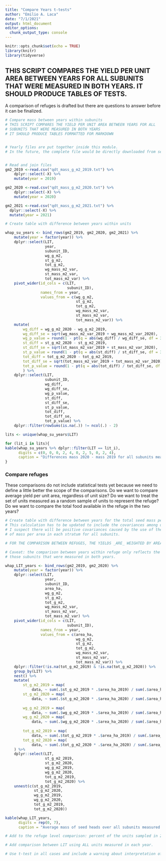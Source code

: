 ```yaml
---
title: "Compare Years t-tests"
author: "Emilio A. Laca"
date: "7/1/2021"
output: html_document
editor_options: 
  chunk_output_type: console
---
```


```r

knitr::opts_chunk$set(echo = TRUE)
library(knitr)
library(tidyverse)

```

## THIS SCRIPT COMPARES THE YIELD PER UNIT AREA BETWEEN YEARS FOR ALL SUBUNITS THAT WERE MEASURED IN BOTH YEARS. IT SHOULD PRODUCE TABLES OF TESTS.

A comparison of refuges is drafted but there are questions to answer before it can be finalized.


```r

# Compare mass between years within subunits
# THIS SCRIPT COMPARES THE YIELD PER UNIT AREA BETWEEN YEARS FOR ALL
# SUBUNITS THAT WERE MEASURED IN BOTH YEARS
# IT SHOULD PRODUCE TABLES FORMATTED FOR MARKDOWN


# Yearly files are put together inside this module.
# In the future, the complete file would be directly downloaded from server.


# Read and join files
gm2_2019 <-read.csv("qdt_mass_g_m2_2019.txt") %>%
    dplyr::select(-X) %>%
    mutate(year = 2019)

gm2_2020 <-read.csv("qdt_mass_g_m2_2020.txt") %>%
    dplyr::select(-X) %>%
    mutate(year = 2020)

gm2_2021 <-read.csv("qdt_mass_g_m2_2021.txt") %>%
  dplyr::select(-X) %>%
  mutate(year = 2021)


```


```r
# Create table with difference between years within units

whap_su_years <- bind_rows(gm2_2019, gm2_2020, gm2_2021) %>%
    mutate(year = factor(year)) %>%
    dplyr::select(LIT,
                  year,
                  subunit_ID,
                  wg_g_m2,
                  st_g_m2,
                  tot_g_m2,
                  wg_mass_m2_var,
                  st_mass_m2_var,
                  tot_mass_m2_var) %>%
    pivot_wider(id_cols = c(LIT,
                            subunit_ID),
                names_from = year,
                values_from = c(wg_g_m2,
                                st_g_m2,
                                tot_g_m2,
                                wg_mass_m2_var,
                                st_mass_m2_var,
                                tot_mass_m2_var)) %>%
    mutate(
        wg_diff = wg_g_m2_2020 - wg_g_m2_2019,
        wg_diff_se = sqrt(wg_mass_m2_var_2019 + wg_mass_m2_var_2020),
        wg_p_value = round(1 - pt(q = abs(wg_diff) / wg_diff_se, df = 30), 5),
        st_diff = st_g_m2_2020 - st_g_m2_2019,
        st_diff_se = sqrt(st_mass_m2_var_2019 + st_mass_m2_var_2020),
        st_p_value = round(1 - pt(q = abs(st_diff) / st_diff_se, df = 30), 5),
        tot_diff = tot_g_m2_2020 - tot_g_m2_2019,
        tot_diff_se = sqrt(tot_mass_m2_var_2019 + tot_mass_m2_var_2020),
        tot_p_value = round(1 - pt(q = abs(tot_diff) / tot_diff_se, df = 30), 5)
        ) %>%
    dplyr::select(LIT,
                  subunit_ID,
                  wg_diff,
                  wg_diff_se,
                  wg_p_value,
                  st_diff,
                  st_diff_se,
                  st_p_value,
                  tot_diff,
                  tot_diff_se,
                  tot_p_value) %>%
    dplyr::filter(rowSums(is.na(.)) != ncol(.) - 2)

lits <- unique(whap_su_years$LIT)

for (lit_i in lits){
kable(whap_su_years %>% dplyr::filter(LIT == lit_i),
      digits = c(0, 0, 0, 2, 4, 0, 2, 5, 0, 2, 4),
      caption = "Differences mass 2020 - mass 2019 for all subunits measured in both years. Comparisons are made as single t-tests with an assumed df = 30.") %>% print
}

```

### Compare refuges

These comparisons do not include statistical tests yet because we need to define a little better the scope of the comparisons. Do we want to compare average yield per unit area, regardless of unit size? Do we want to treat the set of units measured as a random sample of units to represent the refuge? Do we want to compare the total food available in the refuge in the two years?

```r

# Create table with difference between years for the total seed mass per LIT
# This calculation has to be updated to include the covariances among units within year.
# I suspect there will be positive covariances caused by the use of the same estimates
# of mass per area in each stratum for all subunits.

# FOR THE COMPARISON BETWEEN REFUGES, THE YIELDS _ARE_ WEIGHTED BY AREA

# Caveat: the comparison between years within refuge only reflects the average of
# those subunits that were measured in both years.

whap_LIT_years <- bind_rows(gm2_2019, gm2_2020) %>%
    mutate(year = factor(year)) %>%
    dplyr::select(LIT,
                  year,
                  subunit_ID,
                  area_ha,
                  wg_g_m2,
                  st_g_m2,
                  tot_g_m2,
                  wg_mass_m2_var,
                  st_mass_m2_var,
                  tot_mass_m2_var) %>%
    pivot_wider(id_cols = c(LIT,
                            subunit_ID),
                names_from = year,
                values_from = c(area_ha,
                                wg_g_m2,
                                st_g_m2,
                                tot_g_m2,
                                wg_mass_m2_var,
                                st_mass_m2_var,
                                tot_mass_m2_var)) %>%
    dplyr::filter(!is.na(tot_g_m2_2019) & !is.na(tot_g_m2_2020)) %>%
    group_by(LIT) %>%
    nest() %>%
    mutate(
        st_g_m2_2019 = map(
            data, ~ sum(.$st_g_m2_2019 * .$area_ha_2019) / sum(.$area_ha_2019)),
        st_g_m2_2020 = map(
            data, ~ sum(.$st_g_m2_2020 * .$area_ha_2020) / sum(.$area_ha_2020)),
        
        wg_g_m2_2019 = map(
            data, ~ sum(.$wg_g_m2_2019 * .$area_ha_2019) / sum(.$area_ha_2019)),
        wg_g_m2_2020 = map(
            data, ~ sum(.$wg_g_m2_2020 * .$area_ha_2020) / sum(.$area_ha_2020)),
        
        tot_g_m2_2019 = map(
            data, ~ sum(.$tot_g_m2_2019 * .$area_ha_2019) / sum(.$area_ha_2019)),
        tot_g_m2_2020 = map(
            data, ~ sum(.$tot_g_m2_2020 * .$area_ha_2020) / sum(.$area_ha_2020))
    ) %>%
    dplyr::select(LIT,
                  st_g_m2_2019,
                  st_g_m2_2020,
                  wg_g_m2_2019,
                  wg_g_m2_2020,
                  tot_g_m2_2019,
                  tot_g_m2_2020) %>%
    unnest(c(st_g_m2_2019,
             st_g_m2_2020,
             wg_g_m2_2019,
             wg_g_m2_2020,
             tot_g_m2_2019, 
             tot_g_m2_2020))

kable(whap_LIT_years,
      digits = rep(0, 7),
      caption = "Average mass of seed heads over all subunits measured in both years, weighted by unit area. Comparisons WILL BE made as single t-tests with an assumed df = 30.")

# Add to the refuge level comparison: percent of the units sampled in 2020 also sampled in 2019. number of units sampled in 2020 and 2019/ n sampled in 2020

# Add comparison between LIT using ALL units measured in each year.

# Use t-test in all cases and include a warning about interpretation of the results.
```

